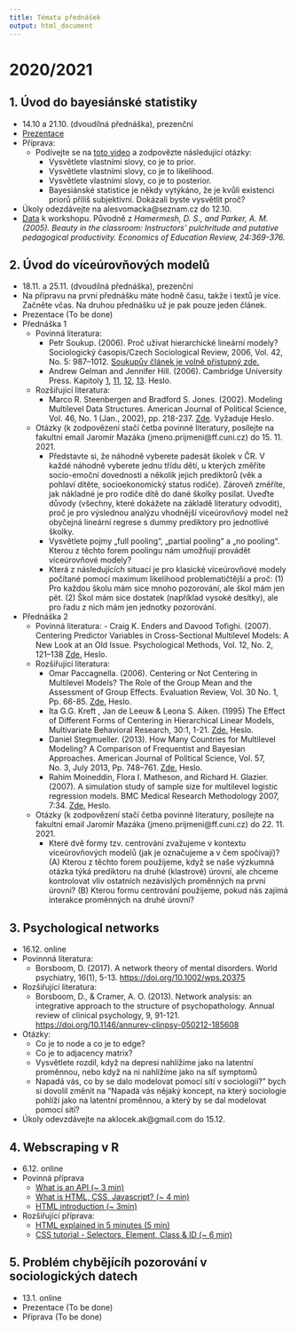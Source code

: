 ```yaml
---
title: Témata přednášek
output: html_document
---
```


<style type="text/css">
.main-container {
  max-width: 1800px;
  margin-left: auto;
  margin-right: auto;
}
</style>


# 2020/2021 {.tabset}

## 1. Úvod do bayesiánské statistiky

- 14.10 a 21.10. (dvoudílná přednáška), prezenční
- [Prezentace](https://raw.githubusercontent.com/Sociology-FA-CU/vybranatemataanalyzy/main/presentations/01-intro_to_bayes.pdf)
- Příprava:
  - Podívejte se na [toto video](https://www.youtube.com/watch?v=HZGCoVF3YvM) a zodpovězte následující otázky:
    - Vysvětlete vlastními slovy, co je to prior.
    - Vysvětlete vlastními slovy, co je to likelihood.
    - Vysvětlete vlastními slovy, co je to posterior.
    - Bayesiánské statistice je někdy vytýkáno, že je kvůli existenci priorů příliš subjektivní. Dokázali byste
      vysvětlit proč?
- Úkoly odezdávejte na alesvomacka@seznam.cz do 12.10.
- [Data](https://raw.githubusercontent.com/avehtari/ROS-Examples/master/Beauty/data/beauty.csv) k workshopu. Původně z *Hamermesh, D. S., and Parker, A. M. (2005). Beauty in the classroom: Instructors' pulchritude and putative pedagogical productivity. Economics of Education Review, 24:369-376.*

## 2. Úvod do víceúrovňových modelů 

- 18.11. a 25.11. (dvoudílná přednáška), prezenční
- Na přípravu na první přednášku máte hodně času, takže i textů je více. Začněte včas. Na druhou přednášku už je pak pouze jeden článek.
- Prezentace (To be done)
- Přednáška 1
    - Povinná literatura:
        - Petr Soukup. (2006). Proč užívat hierarchické lineární modely? Sociologický časopis/Czech                                    Sociological Review, 2006, Vol. 42, No. 5: 987–1012. [Soukupův článek je volně přístupný zde.](https://esreview.soc.cas.cz/pdfs/csr/2006/05/08.pdf)
        - Andrew Gelman and Jennifer Hill. (2006). Cambridge University Press. Kapitoly [1](https://ffuk-my.sharepoint.com/:b:/g/personal/mazaj7af_ff_cuni_cz/ESD8j7_AWaxJqpoMa_ydP-UBbiFLkg85e3Xk8ubiGZMs_Q?e=82hvms), [11](https://ffuk-my.sharepoint.com/:b:/g/personal/mazaj7af_ff_cuni_cz/Eb0iPjvNDoVGuMEsjgBbZOcB73XW8nrxOA3Ivc3kk0Fbcw?e=bOnKhT), [12](https://ffuk-my.sharepoint.com/:b:/g/personal/mazaj7af_ff_cuni_cz/ETwuHImfZQRKmwo1XXrRPsIBpeRwGnkI7bo6c1FGZf9f1Q?e=WMxavn), [13](https://ffuk-my.sharepoint.com/:b:/g/personal/mazaj7af_ff_cuni_cz/EVs7CnisPfZNsaPXAWNi7_wB56NDHXF5-degxsWiCzipCg?e=E7CXja). Heslo.     
    - Rozšiřující literatura:
        - Marco R. Steenbergen and Bradford S. Jones. (2002). Modeling Multilevel Data Structures. American Journal of Political Science, Vol. 46, No. 1                (Jan., 2002), pp. 218-237. [Zde](https://ffuk-my.sharepoint.com/:b:/g/personal/mazaj7af_ff_cuni_cz/EcSbBAA6qmxBg9cFf3SXVOcBtmLvHmrwaFacfyoNX_UQFg?e=cAmMzz). Vyžaduje Heslo.  
    - Otázky (k zodpovězení stačí četba povinné literatury, posílejte na fakultní email Jaromír Mazáka (jmeno.prijmeni@ff.cuni.cz) do 15. 11. 2021.
        - Představte si, že náhodně vyberete padesát školek v ČR. V každé náhodně vyberete jednu třídu dětí, u kterých změříte socio-emoční dovednosti a několik jejich prediktorů (věk a pohlaví dítěte, socioekonomický status rodiče). Zároveň změříte, jak nákladné je pro rodiče dítě do dané školky posílat. Uveďte důvody (všechny, které dokážete na základě literatury odvodit), proč je pro výslednou analýzu vhodnější víceúrovňový model než obyčejná lineární regrese s dummy prediktory pro jednotlivé školky. 
        - Vysvětlete pojmy „full pooling“, „partial pooling“ a „no pooling“. Kterou z těchto forem poolingu nám umožňují provádět víceúrovňové modely?
        - Která z následujících situací je pro klasické víceúrovňové modely počítané pomocí maximum likelihood problematičtější a proč: (1) Pro každou školu mám sice mnoho pozorování, ale škol mám jen pět. (2) Škol mám sice dostatek (například vysoké desítky), ale pro řadu z nich mám jen jednotky pozorování.
- Přednáška 2
  - Povinná literatura:
        - Craig K. Enders and Davood Tofighi. (2007). Centering Predictor Variables in Cross-Sectional Multilevel Models: A New Look at an Old Issue. Psychological Methods, Vol. 12, No. 2, 121–138 [Zde.](https://ffuk-my.sharepoint.com/:b:/g/personal/mazaj7af_ff_cuni_cz/EdbaDyIFG5xIl6E8XmG3QD0BgPudVneFA8k19jUYF02TIA?e=sXSodN) Heslo. 
  - Rozšiřující literatura:
      - Omar Paccagnella. (2006). Centering or Not Centering in Multilevel Models? The Role of the Group Mean and the Assessment of Group Effects. Evaluation Review, Vol. 30 No. 1, Pp. 66-85. [Zde.](https://ffuk-my.sharepoint.com/:b:/g/personal/mazaj7af_ff_cuni_cz/EacOUZQVV4tLhP2w4oeOMRkBC6E7lJeRc46EEEiKlRKtyQ?e=XFc1Uv) Heslo. 
      - Ita G.G. Kreft , Jan de Leeuw & Leona S. Aiken. (1995) The Effect of Different Forms of Centering in Hierarchical Linear Models, Multivariate Behavioral Research, 30:1, 1-21. [Zde.](https://ffuk-my.sharepoint.com/:b:/g/personal/mazaj7af_ff_cuni_cz/EePp0yU2WRlItyOVLclHCgoBFiOOR2AjLdqm6ENoK7cwjg?e=dSPZDG) Heslo. 
      - Daniel Stegmueller. (2013). How Many Countries for Multilevel Modeling? A Comparison of Frequentist and Bayesian Approaches. American Journal of Political Science, Vol. 57, No. 3, July 2013, Pp. 748–761. [Zde.](https://ffuk-my.sharepoint.com/:b:/g/personal/mazaj7af_ff_cuni_cz/ERnXccb6BwlChX0o9zny2tgB7KY7Q_qtdtS84PukZVJ3Lw?e=5BJMpD) Heslo.
      - Rahim Moineddin, Flora I. Matheson, and Richard H. Glazier. (2007). A simulation study of sample size for multilevel logistic regression models. BMC Medical Research Methodology 2007, 7:34. [Zde.](https://ffuk-my.sharepoint.com/:b:/g/personal/mazaj7af_ff_cuni_cz/ERMveKV-OrxKoAgwDKYg6l8B1uCt9ouTqexwYNuUhZvssg?e=gQht9f) Heslo. 
  - Otázky (k zodpovězení stačí četba povinné literatury, posílejte na fakultní email Jaromír Mazáka (jmeno.prijmeni@ff.cuni.cz) do 22. 11. 2021.
      - Které dvě formy tzv. centrování zvažujeme v kontextu víceúrovňových modelů (jak je označujeme a v čem spočívají)? (A) Kterou z těchto forem použijeme, když se naše výzkumná otázka týká prediktoru na druhé (klastrové) úrovni, ale chceme kontrolovat vliv ostatních nezávislých proměnných na první úrovni? (B) Kterou formu centrování použijeme, pokud nás zajímá interakce proměnných na druhé úrovni?

## 3. Psychological networks

- 16.12. online
- Povinnná literatura:
  - Borsboom, D. (2017). A network theory of mental disorders. World psychiatry, 16(1), 5-13. <https://doi.org/10.1002/wps.20375>
- Rozšiřující literatura:
  - Borsboom, D., & Cramer, A. O. (2013). Network analysis: an integrative approach to the structure of psychopathology. Annual review of clinical psychology, 9, 91-121. <https://doi.org/10.1146/annurev-clinpsy-050212-185608>
- Otázky:
  - Co je to node a co je to edge?
  - Co je to adjacency matrix?
  - Vysvětlete rozdíl, když na depresi nahlížíme jako na latentní proměnnou, nebo když na ni nahlížíme jako na síť symptomů
  - Napadá vás, co by se dalo modelovat pomocí sítí v sociologii?” bych si dovolil změnit na “Napadá vás nějaký koncept, na který sociologie pohlíží jako na latentní proměnnou,  a který by se dal modelovat pomocí sítí?
- Úkoly odevzdávejte na aklocek.ak@gmail.com do 15.12.

## 4. Webscraping v R 

- 6.12. online
- Povinná příprava
  - [What is an API (~ 3 min)](https://www.youtube.com/watch?v=s7wmiS2mSXY)
  - [What is HTML, CSS, Javascript? (~ 4 min)](https://www.youtube.com/watch?v=gT0Lh1eYk78)
  - [HTML introduction (~ 3min)](https://www.youtube.com/watch?v=ewZ_YWbIWXI)
- Rozšiřující příprava:
  - [HTML explained in 5 minutes (5 min)](https://www.youtube.com/watch?v=salY_Sm6mv4)
  - [CSS tutorial - Selectors, Element, Class & ID (~ 6 min)](https://www.youtube.com/watch?v=1h5StQJ8hww)



## 5. Problém chybějícíh pozorování v sociologických datech

- 13.1. online
- Prezentace (To be done)
- Příprava (To be done)


